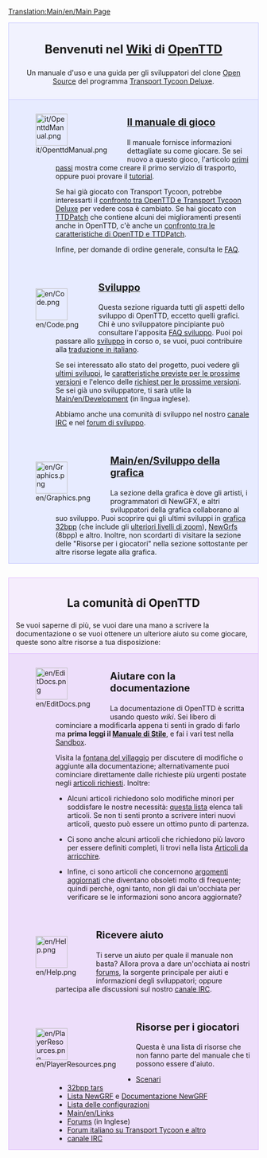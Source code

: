 [[Translation:Main/en/Main Page]]{{en/-}}
<div style="background-color: #f1f2fe; border: 1px solid #c7c8fe; margin: 0; padding: 1em 1em 1em 1em; text-align:center">
<div style="font-size:1.7em; font-weight:bold">Benvenuti nel [http://it.wikipedia.org/wiki/Wiki Wiki] di <span class="plainlinks">[http://www.openttd.org/ OpenTTD]</span> </div>
Un manuale d'uso e una guida per gli sviluppatori del clone [http://www.opensource.org/ Open Source] del programma [[Main/it/Transport Tycoon Deluxe|Transport Tycoon Deluxe]].
</div>
<div style="background-color: #E7EBFF; border: 1px solid #c7c8fe; border-top:none; padding: 1em 1em 0em 1em; margin-bottom:2em">
<div style="float:left">[[File:it/OpenttdManual.png|64px]]</div>
<div style="margin-left:80px; margin-bottom:4em">
<div style="font-size:1.4em; font-weight:bold">[[Main/it/OpenTTD|Il manuale di gioco]]</div>
Il manuale fornisce informazioni dettagliate su come giocare. Se sei nuovo a questo gioco, l'articolo [[Main/it/primi passi|primi passi]] mostra come creare il primo servizio di trasporto, oppure puoi provare il [[Main/it/tutorial|tutorial]].

Se hai già giocato con Transport Tycoon, potrebbe interessarti il [[Main/it/Differenze rispetto a TTD|confronto tra OpenTTD e Transport Tycoon Deluxe]] per vedere cosa è cambiato. Se hai giocato con [[Main/it/TTDPatch|TTDPatch]] che contiene alcuni dei miglioramenti presenti anche in OpenTTD, c'è anche un [[Main/it/confronto tra le caratteristiche di OpenTTD e TTDPatch|confronto tra le caratteristiche di OpenTTD e TTDPatch]].

Infine, per domande di ordine generale, consulta le [[Main/it/FAQ|FAQ]].
</div>

<div style="float:left">[[File:en/Code.png|64px]]</div>
<div style="margin-left:80px; margin-bottom:4em">
<div style="font-size:1.4em; font-weight:bold">[[Main/it/Sviluppo|Sviluppo]]</div>
Questa sezione riguarda tutti gli aspetti dello sviluppo di OpenTTD, eccetto quelli grafici. Chi è uno sviluppatore pincipiante può consultare l'apposita [[Main/en/FAQ sviluppo|FAQ sviluppo]]. Puoi poi passare allo [[Main/it/sviluppo|sviluppo]] in corso o, se vuoi, puoi contribuire alla [[Main/it/Internazionalizzazione|traduzione in italiano]]. 

Se sei interessato allo stato del progetto, puoi vedere gli [[Main/it/Sviluppi recenti e attuali|ultimi sviluppi]], le [[Main/it/roadmap|caratteristiche previste per le prossime versioni]] e l'elenco delle [[Main/it/caratteristiche richieste|richiest per le prossime versioni]]. Se sei già uno sviluppatore, ti sarà utile la [[Main/en/Development]] (in lingua inglese).

Abbiamo anche una comunità di sviluppo nel nostro [[Main/en/IRC channel|canale IRC]] e nel [http://www.tt-forums.net/viewforum.php?f=33 forum di sviluppo].
</div>

<div style="float:left">[[File:en/Graphics.png|64px]]</div>
<div style="margin-left:80px; margin-bottom:1em; min-height:64px">
<div style="font-size:1.4em; font-weight:bold">[[Main/en/Sviluppo della grafica]]</div>
La sezione della grafica è dove gli artisti, i programmatori di NewGFX, e altri sviluppatori della grafica collaborano al suo sviluppo. Puoi scoprire qui gli ultimi sviluppi in [[Main/en/32bit Graphics Development|grafica 32bpp]] (che include gli [[Main/en/Playing with 32 bpp graphics|ulteriori livelli di zoom]]), [[Main/en/NewGRF|NewGrfs]] (8bpp) e altro. Inoltre, non scordarti di visitare la sezione delle "Risorse per i giocatori" nella sezione sottostante per altre risorse legate alla grafica.
</div>

</div>

<div style="background-color: #F5EDFC; border: 1px solid #E1BBFF; margin: 0; padding: 1em 1em 0em 1em;">
<div style="font-size:1.6em; font-weight:bold; text-align:center">La comunità di OpenTTD</div>
Se vuoi saperne di più, se vuoi dare una mano a scrivere la documentazione o se vuoi ottenere un ulteriore aiuto su come giocare, queste sono altre risorse a tua disposizione:
</div>

<div style="background-color: #EDDEFA; border: 1px solid #E1BBFF; border-top:none; padding: 1em 1em 0em 1em;">

<div style="float:left">[[File:en/EditDocs.png|64px]]</div>
<div style="margin-left:80px; margin-bottom:4em">
<div style="font-size:1.4em; font-weight:bold">Aiutare con la documentazione</div>
La documentazione di OpenTTD è scritta usando questo ''wiki''. Sei libero di cominciare a modificarla appena ti senti in grado di farlo ma '''prima leggi il [[Main/en/Manual of Style|Manuale di Stile]]''', e fai i vari test nella [[Main/en/Sandbox|Sandbox]].  

Visita la [[Main/en/Village Pump|fontana del villaggio]] per discutere di modifiche o aggiunte alla documentazione; alternativamente puoi cominciare direttamente dalle richieste più urgenti postate negli [[Main/en/Requested Articles|articoli richiesti]]. Inoltre:

*Alcuni articoli richiedono solo modifiche minori per soddisfare le nostre necessità: [[Category/en/To do|questa lista]] elenca tali articoli. Se non ti senti pronto a scrivere interi nuovi articoli, questo può essere un ottimo punto di partenza. 

*Ci sono anche alcuni articoli che richiedono più lavoro per essere definiti completi, li trovi nella lista [[Category/en/Articles to be expanded|Articoli da arricchire]].

*Infine, ci sono articoli che concernono [[Category/en/Current events|argomenti aggiornati]] che diventano obsoleti molto di frequente; quindi perchè, ogni tanto, non gli dai un'occhiata per verificare se le informazioni sono ancora aggiornate?
</div>

<div style="float:left">[[File:en/Help.png|64px]]</div>
<div style="margin-left:80px; margin-bottom:4em">
<div style="font-size:1.4em; font-weight:bold">Ricevere aiuto</div>
Ti serve un aiuto per quale il manuale non basta? Allora prova a dare un'occhiata ai nostri [http://www.tt-forums.net/viewforum.php?f=55 forums], la sorgente principale per aiuti e informazioni degli sviluppatori; oppure partecipa alle discussioni sul nostro [[Main/en/IRC channel|canale IRC]].
</div>

<div style="float:left">[[File:en/PlayerResources.png|64px]]</div>
<div style="margin-left:80px; margin-bottom:1em">
<div style="font-size:1.4em; font-weight:bold">Risorse per i giocatori</div>
Questa è una lista di risorse che non fanno parte del manuale che ti possono essere d'aiuto.
*[[Main/en/List of player-made scenarios|Scenari]]
*[[Main/en/List of downloadable 32 bpp tars|32bpp tars]]
*[[Main/en/NewGRF List|Lista NewGRF]] e [[Main/en/NewGRF|Documentazione NewGRF]]
*[[Main/en/Advanced Settings|Lista delle configurazioni]]
*[[Main/en/Links]]
*[http://www.tt-forums.net/viewforum.php?f=55 Forums] (in Inglese)
*[http://wolf01.game-host.org/forum/index.php Forum italiano su Transport Tycoon e altro]
*[[Main/en/IRC channel|canale IRC]]
</div>
</div>